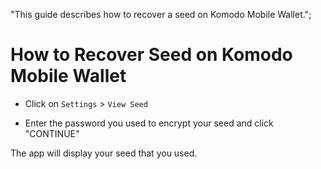   "This guide describes how to recover a seed on Komodo Mobile Wallet.";


# How to Recover Seed on Komodo Mobile Wallet

- Click on `Settings` > `View Seed`

<OptimizedImage
  title="How to Recover Seed on Komodo Mobile Wallet"
  src={howToRecover1}
  alt="How to Recover Seed on Komodo Mobile Wallet"
/>

- Enter the password you used to encrypt your seed and click "CONTINUE"

<OptimizedImage
  title="How to Recover Seed on Komodo Mobile Wallet"
  src={howToRecover2}
  alt="How to Recover Seed on Komodo Mobile Wallet"
/>

The app will display your seed that you used.

<OptimizedImage
  title="How to Recover Seed on Komodo Mobile Wallet"
  src={howToRecover3}
  alt="How to Recover Seed on Komodo Mobile Wallet"
/>
